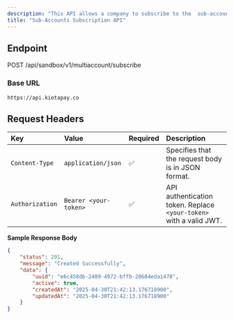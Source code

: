 ```yaml
---
description: "This API allows a company to subscribe to the  sub-accounts feature ."
title: "Sub-Accounts Subscription API"
---
```


## Endpoint

POST /api/sandbox/v1/multiaccount/subscribe

### Base URL

`https://api.kiotapay.co`

## **Request Headers**

| Key             | Value                 | Required | Description                                                        |
| :-------------- | :-------------------- | :------- | :----------------------------------------------------------------- |
| `Content-Type`  | `application/json`    | ✅        | Specifies that the request body is in JSON format.                 |
| `Authorization` | `Bearer <your-token>` | ✅        | API authentication token. Replace `<your-token>` with a valid JWT. |

**Sample Response Body**

```json
{
    "status": 201,
    "message": "Created Successfully",
    "data": {
        "uuid": "e6c458db-2409-4972-bffb-28684eda1478",
        "active": true,
        "createdAt": "2025-04-30T21:42:13.176718900",
        "updatedAt": "2025-04-30T21:42:13.176718900"
    }
}
```